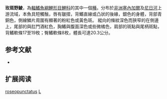 {{Speciesbox
| name = 玫斑野鯪
| image = 
| status = LC
| status_system = iucn3.1
| genus = Labeo
| species = roseopunctatus
| authority = [[Paugy,_Guégan_&_Agnèse|Paugy, Guégan & Agnèse]], 1990
| synonyms = 
}}
'''玫斑野鯪'''，為[[輻鰭魚綱|輻鰭魚綱]][[鯉形目|鯉形目]][[鯉科|鯉科]]的其中一個[[種|種]]。分布於[[非洲|非洲]][[塞內加爾|塞內加爾]]及[[尼日河|尼日河]]上游流域，本魚具短觸鬚，唇有皺摺，背鰭直線或凸狀的後緣，銀色的身體，背部青銅色，側線鱗片周圍有顯著的粉紅色或黃色斑。 縱向的條紋深色而狹窄的在側邊上，尾部的與肛門酒紅色，胸鰭與腹面深色或些微橘色，肩部的斑點與尾柄斑點，背鰭軟條17至19枚；臀鰭軟條8枚，體長可達20.3公分。

== 参考文献 ==
{{refbegin}}
*{{FishBase_species|genus=Labeo|species=roseopunctatus|year=2011|month=12}}
{{refend}}

== 扩展阅读 ==
{{refbegin}}
{{wikispecies-inline|Labeo roseopunctatus|玫斑野鯪}}
{{refend}}
{{Taxonbar|from=Q2252645}}

[[Category:野鯪屬|roseopunctatus]]
[[Category:1990年描述的魚類|L]]


{{魚類小作品}}